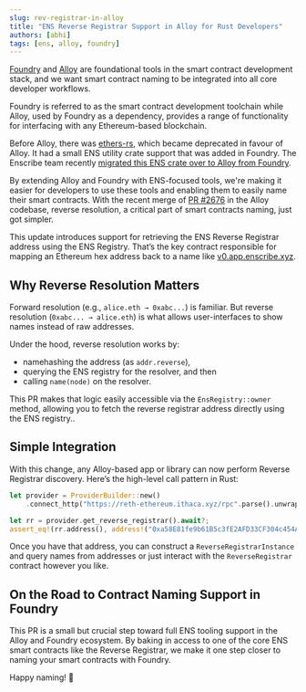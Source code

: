 ```yaml
---
slug: rev-registrar-in-alloy
title: "ENS Reverse Registrar Support in Alloy for Rust Developers"
authors: [abhi]
tags: [ens, alloy, foundry]
---
```


[Foundry](https://github.com/foundry-rs/foundry) and [Alloy](https://github.com/alloy-rs/alloy) are foundational tools in the smart contract development stack, and we want smart contract naming to be integrated into all core developer workflows.

Foundry is referred to as the smart contract development toolchain while Alloy, used by Foundry as a dependency, provides a range of functionality for interfacing with any Ethereum-based blockchain.

Before Alloy, there was [ethers-rs](https://github.com/gakonst/ethers-rs), which became deprecated in favour of Alloy. It had a small ENS utility crate support that was added in Foundry. The Enscribe team recently [migrated this ENS crate over to Alloy from Foundry](https://github.com/alloy-rs/alloy/pull/2376).

By extending Alloy and Foundry with ENS-focused tools, we're making it easier for developers to use these tools and enabling them to easily name their smart contracts. With the recent merge of [PR #2676](https://github.com/alloy-rs/alloy/pull/2676) in the Alloy codebase, reverse resolution, a critical part of smart contracts naming, just got simpler.

This update introduces support for retrieving the ENS Reverse Registrar address using the ENS Registry. That’s the key contract responsible for mapping an Ethereum hex address back to a name like [v0.app.enscribe.xyz](https://app.enscribe.xyz/explore/1/0xD14360D477EF49182B5141952FE67b007688725A).

## Why Reverse Resolution Matters

Forward resolution (e.g., `alice.eth → 0xabc...`) is familiar. But reverse resolution (`0xabc... → alice.eth`) is what allows user-interfaces to show names instead of raw addresses.

Under the hood, reverse resolution works by:
- namehashing the address (as `addr.reverse`),
- querying the ENS registry for the resolver, and then
- calling `name(node)` on the resolver.

This PR makes that logic easily accessible via the `EnsRegistry::owner` method, allowing you to fetch the reverse registrar address directly using the ENS registry..

## Simple Integration
With this change, any Alloy-based app or library can now perform Reverse Registrar discovery. Here’s the high-level call pattern in Rust:
```Rust
let provider = ProviderBuilder::new()
    .connect_http("https://reth-ethereum.ithaca.xyz/rpc".parse().unwrap());

let rr = provider.get_reverse_registrar().await?;
assert_eq!(rr.address(), address!("0xa58E81fe9b61B5c3fE2AFD33CF304c454AbFc7Cb"));
```

Once you have that address, you can construct a `ReverseRegistrarInstance` and query names from addresses or just interact with the `ReverseRegistrar` contract however you like.

## On the Road to Contract Naming Support in Foundry
This PR is a small but crucial step toward full ENS tooling support in the Alloy and Foundry ecosystem. By baking in access to one of the core ENS smart contracts like the Reverse Registrar, we make it one step closer to naming your smart contracts with Foundry.

Happy naming! 🚀


